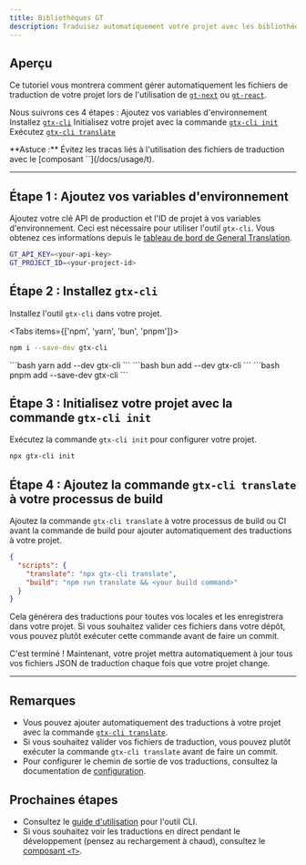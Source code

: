 ```yaml
---
title: Bibliothèques GT
description: Traduisez automatiquement votre projet avec les bibliothèques GT
---
```


## Aperçu

Ce tutoriel vous montrera comment gérer automatiquement les fichiers de traduction de votre projet lors de l'utilisation de [`gt-next`](/docs/next) ou [`gt-react`](/docs/react).


Nous suivrons ces 4 étapes :
<Steps>
  <Step>
    Ajoutez vos variables d'environnement
  </Step>
  <Step>
    Installez [`gtx-cli`](/docs/cli)
  </Step>
  <Step>
    Initialisez votre projet avec la commande [`gtx-cli init`](/docs/cli/init)
  </Step>
  <Step>
    Exécutez [`gtx-cli translate`](/docs/cli/translate#translate-json)
  </Step>
</Steps>

<Callout>
  **Astuce :**
  Évitez les tracas liés à l'utilisation des fichiers de traduction avec le [composant `<T>`](/docs/usage/t).
</Callout>

---

## Étape 1 : Ajoutez vos variables d'environnement

Ajoutez votre clé API de production et l'ID de projet à vos variables d'environnement.
Ceci est nécessaire pour utiliser l'outil `gtx-cli`.
Vous obtenez ces informations depuis le [tableau de bord de General Translation](https://generaltranslation.com/dashboard).

```bash title=".env"
GT_API_KEY=<your-api-key>
GT_PROJECT_ID=<your-project-id>
```

## Étape 2 : Installez `gtx-cli`

Installez l'outil `gtx-cli` dans votre projet.

<Tabs items={['npm', 'yarn', 'bun', 'pnpm']}>
  <Tab value="npm">
  ```bash 
  npm i --save-dev gtx-cli
  ``` 
  </Tab>
  <Tab value="yarn">
  ```bash 
  yarn add --dev gtx-cli
  ```
  </Tab>

  <Tab value="bun">
  ```bash 
  bun add --dev gtx-cli
  ```
  </Tab>
  <Tab value="pnpm">
  ```bash 
  pnpm add --save-dev gtx-cli
  ```
  </Tab>
</Tabs>

## Étape 3 : Initialisez votre projet avec la commande `gtx-cli init`

Exécutez la commande `gtx-cli init` pour configurer votre projet.

```bash
npx gtx-cli init
```

## Étape 4 : Ajoutez la commande `gtx-cli translate` à votre processus de build

Ajoutez la commande `gtx-cli translate` à votre processus de build ou CI avant la commande de build pour ajouter automatiquement des traductions à votre projet.

```json title="package.json"
{
  "scripts": {
    "translate": "npx gtx-cli translate",
    "build": "npm run translate && <your build command>"
  }
}
```
Cela générera des traductions pour toutes vos locales et les enregistrera dans votre projet.
Si vous souhaitez valider ces fichiers dans votre dépôt, vous pouvez plutôt exécuter cette commande avant de faire un commit.


C'est terminé ! Maintenant, votre projet mettra automatiquement à jour tous vos fichiers JSON de traduction chaque fois que votre projet change.

---

## Remarques
 * Vous pouvez ajouter automatiquement des traductions à votre projet avec la commande [`gtx-cli translate`](/docs/cli/translate#translate-json).
 * Si vous souhaitez valider vos fichiers de traduction, vous pouvez plutôt exécuter la commande `gtx-cli translate` avant de faire un commit.
 * Pour configurer le chemin de sortie de vos traductions, consultez la documentation de [configuration](/docs/cli/reference/config).

## Prochaines étapes
 * Consultez le [guide d'utilisation](/docs/cli/reference/usage) pour l'outil CLI.
 * Si vous souhaitez voir les traductions en direct pendant le développement (pensez au rechargement à chaud), consultez le [composant `<T>`](/docs/usage/t).